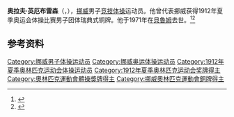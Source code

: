 {{NoteTA|G1=Sports}}
'''奥拉夫·英厄布雷森'''（{{lang-no|Olaf Ingebretsen}}，{{bd|1892年|5月24日|1971年|7月20日}}），[[挪威|挪威]]男子[[竞技体操|竞技体操]]运动员。他曾代表挪威获得1912年夏季奥运会体操比赛男子团体瑞典式铜牌。他于1971年在[[貝魯姆|貝魯姆]]去世。<ref>{{Cite web|title=Olaf INGEBRETSEN|url=https://www.olympic.org/olaf-ingebretsen|accessdate=2021-03-31|work=International Olympic Committee|archive-date=2017-11-17|archive-url=https://web.archive.org/web/20171117012922/https://www.olympic.org/Olaf-Ingebretsen|dead-url=no}}</ref><ref>{{cite web|url=https://www.olympedia.org/athletes/30794|title=Olaf Ingebretsen|work=Olympedia|accessdate=2021-04-01|archive-date=2021-06-05|archive-url=https://web.archive.org/web/20210605085009/https://www.olympedia.org/athletes/30794|dead-url=no}}</ref>

== 参考资料 ==
{{reflist}}

{{Authority control}}
{{DEFAULTSORT:Ingebretsen, Olaf}}
[[Category:挪威男子体操运动员|Category:挪威男子体操运动员]]
[[Category:挪威奥运体操运动员|Category:挪威奥运体操运动员]]
[[Category:1912年夏季奥林匹克运动会体操运动员|Category:1912年夏季奥林匹克运动会体操运动员]]
[[Category:1912年夏季奥林匹克运动会奖牌得主|Category:1912年夏季奥林匹克运动会奖牌得主]]
[[Category:奧林匹克運動會體操獎牌得主|Category:奧林匹克運動會體操獎牌得主]]
[[Category:挪威奧林匹克運動會銅牌得主|Category:挪威奧林匹克運動會銅牌得主]]